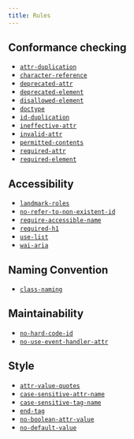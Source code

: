 ```yaml
---
title: Rules
---
```


## Conformance checking

- [`attr-duplication`](/rules/attr-duplication)
- [`character-reference`](/rules/character-reference)
- [`deprecated-attr`](/rules/deprecated-attr)
- [`deprecated-element`](/rules/deprecated-element)
- [`disallowed-element`](/rules/disallowed-element)
- [`doctype`](/rules/doctype)
- [`id-duplication`](/rules/id-duplication)
- [`ineffective-attr`](/rules/ineffective-attr)
- [`invalid-attr`](/rules/invalid-attr)
- [`permitted-contents`](/rules/permitted-contents)
- [`required-attr`](/rules/required-attr)
- [`required-element`](/rules/required-element)

## Accessibility

- [`landmark-roles`](/rules/landmark-roles)
- [`no-refer-to-non-existent-id`](/rules/no-refer-to-non-existent-id)
- [`require-accessible-name`](/rules/require-accessible-name)
- [`required-h1`](/rules/required-h1)
- [`use-list`](/rules/use-list)
- [`wai-aria`](/rules/wai-aria)

## Naming Convention

- [`class-naming`](/rules/class-naming)

## Maintainability

- [`no-hard-code-id`](/rules/no-hard-code-id)
- [`no-use-event-handler-attr`](/rules/no-use-event-handler-attr)

## Style

- [`attr-value-quotes`](/rules/attr-value-quotes)
- [`case-sensitive-attr-name`](/rules/case-sensitive-attr-name)
- [`case-sensitive-tag-name`](/rules/case-sensitive-tag-name)
- [`end-tag`](/rules/end-tag)
- [`no-boolean-attr-value`](/rules/no-boolean-attr-value)
- [`no-default-value`](/rules/no-default-value)
